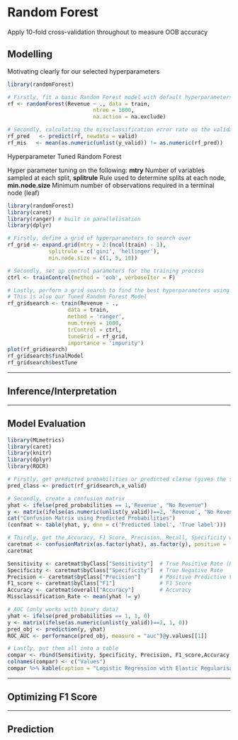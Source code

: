 # Random Forest

Apply 10-fold cross-validation throughout to measure OOB accuracy

## Modelling

Motivating clearly for our selected hyperparameters

```r
library(randomForest)

# Firstly, fit a basic Random Forest model with default hyperparameters
rf <- randomForest(Revenue ~ ., data = train,
                           ntree = 1000,
                           na.action = na.exclude)

# Secondly, calculating the missclassification error rate on the validation set
rf_pred   <- predict(rf, newdata = valid)
rf_mis   <- mean(as.numeric(unlist(y_valid)) != as.numeric(rf_pred))
```

Hyperparameter Tuned Random Forest

Hyper parameter tuning on the following: **mtry** Number of variables sampled at each split, **splitrule** Rule used to determine splits at each node, **min.node.size** Minimum number of observations required in a terminal node (leaf)

```r
library(randomForest)
library(caret)
library(ranger) # built in parallelisation 
library(dplyr)

# Firstly, define a grid of hyperparameters to search over
rf_grid <- expand.grid(mtry = 2:(ncol(train) - 1),
             splitrule = c('gini', 'hellinger'),
             min.node.size = c(1, 5, 10))

# Secondly, set up control parameters for the training process
ctrl <- trainControl(method = 'oob', verboseIter = F)

# Lastly, perform a grid search to find the best hyperparameters using the ranger package
# This is also our Tuned Random Forest Model
rf_gridsearch <- train(Revenue ~ .,
                   data = train,
                   method = 'ranger',
                   num.trees = 1000,
                   trControl = ctrl,
                   tuneGrid = rf_grid,
                   importance = 'impurity')
plot(rf_gridsearch)
rf_gridsearch$finalModel
rf_gridsearch$bestTune
```

------------------------------------------------------------------------

\newpage

## Inference/Interpretation

------------------------------------------------------------------------

\newpage

## Model Evaluation

```r
library(MLmetrics)
library(caret)
library(knitr)
library(dplyr)
library(ROCR)

# Firstly, get predicted probabilities or predicted classe (gives the same conclusions) from the regularised logistic model
pred_class <- predict(rf_gridsearch,x_valid)

# Secondly, create a confusion matrix
yhat <- ifelse(pred_probabilities == 1,'Revenue', "No Revenue")
y <- matrix(ifelse(as.numeric(unlist(y_valid))==2, 'Revenue', "No Revenue"))
cat("Confusion Matrix using Predicted Probabilities")
(confmat <- table(yhat, y, dnn = c('Predicted label', 'True label')))

# Thirdly, get the Accuracy, F1 Score, Precision, Recall, Specificity which we can calculate from the confusion matrix .... or us the caret package 
caretmat <- confusionMatrix(as.factor(yhat), as.factor(y), positive = 'Revenue')
caretmat 

Sensitivity <- caretmat$byClass["Sensitivity"]  # True Positive Rate (Recall)
Specificity <- caretmat$byClass["Specificity"]  # True Negative Rate
Precision <- caretmat$byClass["Precision"]      # Positive Predictive Value
F1_score <- caretmat$byClass["F1"]              # F1 Score
Accuracy <- caretmat$overall["Accuracy"]        # Accuracy
Missclassification_Rate <- mean(yhat != y)

# AUC (only works with binary data)
yhat <- ifelse(pred_probabilities == 1, 1, 0)
y <- matrix(ifelse(as.numeric(unlist(y_valid))==2, 1, 0))
pred_obj <- prediction(y, yhat)
ROC_AUC <- performance(pred_obj, measure = "auc")@y.values[[1]]

# Lastly, put them all into a table
compar <- rbind(Sensitivity, Specificity, Precision, F1_score,Accuracy, Missclassification_Rate, ROC_AUC)
colnames(compar) <- c("Values")
compar %>% kable(caption = "Logistic Regression with Elastic Regularisation Evaluation Metric")
```

------------------------------------------------------------------------

\newpage

## Optimizing F1 Score

------------------------------------------------------------------------

\newpage

## Prediction

